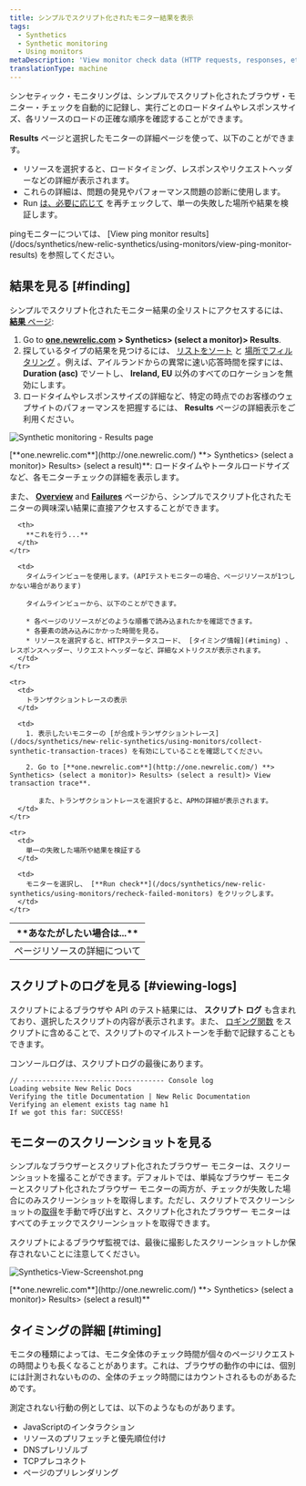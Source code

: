```yaml
---
title: シンプルでスクリプト化されたモニター結果を表示
tags:
  - Synthetics
  - Synthetic monitoring
  - Using monitors
metaDescription: 'View monitor check data (HTTP requests, responses, etc.) with synthetics monitoring. For browser monitors, view waterfall details of resource load time.'
translationType: machine
---
```




シンセティック・モニタリングは、シンプルでスクリプト化されたブラウザ・モニター・チェックを自動的に記録し、実行ごとのロードタイムやレスポンスサイズ、各リソースのロードの正確な順序を確認することができます。

**Results** ページと選択したモニターの詳細ページを使って、以下のことができます。

* リソースを選択すると、ロードタイミング、レスポンスやリクエストヘッダーなどの詳細が表示されます。
* これらの詳細は、問題の発見やパフォーマンス問題の診断に使用します。
* Run [は、必要に応じて](/docs/synthetics/new-relic-synthetics/using-monitors/recheck-failed-monitors) を再チェックして、単一の失敗した場所や結果を検証します。

<Callout variant="tip">
  pingモニターについては、 [View ping monitor results](/docs/synthetics/new-relic-synthetics/using-monitors/view-ping-monitor-results) を参照してください。
</Callout>

## 結果を見る [#finding]

シンプルでスクリプト化されたモニター結果の全リストにアクセスするには、 [**結果** ページ](/docs/synthetics/new-relic-synthetics/pages/synthetics-results-access-individual-monitor-runs):

1. Go to [**one.newrelic.com**](http://one.newrelic.com/) **> Synthetics> (select a monitor)> Results**.
2. 探しているタイプの結果を見つけるには、 [リストをソート](/docs/synthetics/new-relic-synthetics/pages/synthetics-results-access-individual-monitor-runs#sort-list) と [場所でフィルタリング](/docs/synthetics/new-relic-synthetics/pages/synthetics-results-access-individual-monitor-runs#filter-location) 。例えば、アイルランドからの異常に速い応答時間を探すには、 **Duration (asc)** でソートし、 **Ireland, EU** 以外のすべてのロケーションを無効にします。
3. ロードタイムやレスポンスサイズの詳細など、特定の時点でのお客様のウェブサイトのパフォーマンスを把握するには、 **Results** ページの詳細表示をご利用ください。

<img
  title="Synthetic monitoring - Results page"
  alt="Synthetic monitoring - Results page"
  src={syntheticMonitoringResults}
/>

<figcaption>
  [**one.newrelic.com**](http://one.newrelic.com/) **> Synthetics> (select a monitor)> Results> (select a result)**: ロードタイムやトータルロードサイズなど、各モニターチェックの詳細を表示します。
</figcaption>

また、 [**Overview**](/docs/synthetics/new-relic-synthetics/pages/synthetics-overview-page-view-monitors-performance) and [**Failures**](/docs/synthetics/new-relic-synthetics/pages/synthetics-failures-troubleshoot-downtime) ページから、シンプルでスクリプト化されたモニターの興味深い結果に直接アクセスすることができます。

<table id="using">
  <thead>
    <tr>
      <th width={250}>
        **あなたがしたい場合は...**
      </th>

      <th>
        **これを行う...**
      </th>
    </tr>
  </thead>

  <tbody>
    <tr>
      <td>
        ページリソースの詳細について
      </td>

      <td>
        タイムラインビューを使用します。(APIテストモニターの場合、ページリソースが1つしかない場合があります)

        タイムラインビューから、以下のことができます。

        * 各ページのリソースがどのような順番で読み込まれたかを確認できます。
        * 各要素の読み込みにかかった時間を見る。
        * リソースを選択すると、HTTPステータスコード、 [タイミング情報](#timing) 、レスポンスヘッダー、リクエストヘッダーなど、詳細なメトリクスが表示されます。
      </td>
    </tr>

    <tr>
      <td>
        トランザクショントレースの表示
      </td>

      <td>
        1. 表示したいモニターの [が合成トランザクショントレース](/docs/synthetics/new-relic-synthetics/using-monitors/collect-synthetic-transaction-traces) を有効にしていることを確認してください。

        2. Go to [**one.newrelic.com**](http://one.newrelic.com/) **> Synthetics> (select a monitor)> Results> (select a result)> View transaction trace**.

           また、トランザクショントレースを選択すると、APMの詳細が表示されます。
      </td>
    </tr>

    <tr>
      <td>
        単一の失敗した場所や結果を検証する
      </td>

      <td>
        モニターを選択し、 [**Run check**](/docs/synthetics/new-relic-synthetics/using-monitors/recheck-failed-monitors) をクリックします。
      </td>
    </tr>
  </tbody>
</table>

## スクリプトのログを見る [#viewing-logs]

スクリプトによるブラウザや API のテスト結果には、 **スクリプト ログ** も含まれており、選択したスクリプトの内容が表示されます。また、 [ロギング関数](/docs/synthetics/new-relic-synthetics/scripting-monitors/writing-scripted-browsers#logging) をスクリプトに含めることで、スクリプトのマイルストーンを手動で記録することもできます。

コンソールログは、スクリプトログの最後にあります。

```
// ----------------------------------- Console log
Loading website New Relic Docs
Verifying the title Documentation | New Relic Documentation
Verifying an element exists tag name h1
If we got this far: SUCCESS!
```

## モニターのスクリーンショットを見る

シンプルなブラウザーとスクリプト化されたブラウザー モニターは、スクリーンショットを撮ることができます。デフォルトでは、単純なブラウザー モニターとスクリプト化されたブラウザー モニターの両方が、チェックが失敗した場合にのみスクリーンショットを取得します。ただし、スクリプトでスクリーンショットの[取得](/docs/synthetics/synthetic-monitoring/scripting-monitors/synthetic-scripted-browser-reference-monitor-versions-chrome-100#webDriver-takeScreenshot)を手動で呼び出すと、スクリプト化されたブラウザー モニターはすべてのチェックでスクリーンショットを取得できます。

<Callout variant="tip">
  スクリプトによるブラウザ監視では、最後に撮影したスクリーンショットしか保存されないことに注意してください。
</Callout>

<img
  title="Synthetics-View-Screenshot.png"
  alt="Synthetics-View-Screenshot.png"
  src={screenshotInSyntheticMonitoringResults}
/>

<figcaption>
  [**one.newrelic.com**](http://one.newrelic.com/) **> Synthetics> (select a monitor)> Results> (select a result)**
</figcaption>

## タイミングの詳細 [#timing]

モニタの種類によっては、モニタ全体のチェック時間が個々のページリクエストの時間よりも長くなることがあります。これは、ブラウザの動作の中には、個別には計測されないものの、全体のチェック時間にはカウントされるものがあるためです。

測定されない行動の例としては、以下のようなものがあります。

* JavaScriptのインタラクション
* リソースのプリフェッチと優先順位付け
* DNSプレリゾルブ
* TCPプレコネクト
* ページのプリレンダリング